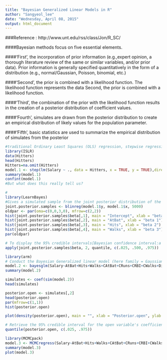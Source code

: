 ```yaml
---
title: "Bayesian Generalized Linear Models in R"
author: "Sangyeol_lee"
date: "Wednesday, April 08, 2015"
output: html_document
---
```

###Reference : http://www.unt.edu/rss/class/Jon/R_SC/

####Bayesian methods focus on five essential elements.

####'First', the incorporation of prior information (e.g.,expert opinion, a thorough literature review of the same or similar variables, and/or prior data). Prior information is generally specified quantitatively in the form of a distribution (e.g., normal/Gaussian, Poisson, binomial, etc.) 

####'Second', the prior is combined with a likelihood function. The likelihood function represents the data Second, the prior is combined with a likelihood function. 

####'Third', the combination of the prior with the likelihood function results in the creation of a posterior distribution of coefficient values.

####'Fourth', simulates are drawn from the posterior distribution to create an empirical distribution of likely values for the population parameter.

####'Fifth', basic statistics are used to summarize the empirical distribution of simulates from the posterior


```r
#traditional Ordinary Least Squares (OLS) regression, stepwise regression
library(ISLR)
data(Hitters)
head(Hitters)
Hitters=na.omit(Hitters)
model.1 <- step(lm(Salary ~ ., data = Hitters, x = TRUE, y = TRUE),direction="backward")
summary(model.1)
confint(model.1)
#But what does this really tell us?
```

```r
#
library(LearnBayes)
#Gives a simulated sample from the joint posterior distribution of the regression vector and the error standard deviation for a linear regression model with a noninformative
joint.posterior.samples <- blinreg(model.1$y, model.1$x, 5000)
oldpar <- par(oma=c(0,0,3,0), mfrow=c(2,2))
hist(joint.posterior.samples$beta[,1], main = "Intercept", xlab = "beta 0")
hist(joint.posterior.samples$beta[,2], main = "AtBat", xlab = "beta 1")
hist(joint.posterior.samples$beta[,3], main = "Hits", xlab = "beta 2")
hist(joint.posterior.samples$beta[,4], main = "Walks", xlab = "beta 3")
par(oldpar)
```

```r
# To display the 95% credible intervals[Bayesian confidence interval:a posterior probability distribution used for interval estimation] (and medians) from the distributions, use an 'apply' function. 
apply(joint.posterior.samples$beta, 2, quantile, c(.025, .500, .975))
```

```r
library(arm)
# Conduct the Bayesian Generalized linear model (here family = Gaussian, as is default).
model.2 <- bayesglm(Salary~AtBat+Hits+Walks+CAtBat+CRuns+CRBI+CWalks+Division+PutOuts+Assists, family = "gaussian", data = Hitters, prior.scale=Inf, prior.df=Inf)
summary(model.2)
```

```r
simulates <- coef(sim(model.2))
head(simulates)

posterior.open <- simulates[,2]
head(posterior.open)
par(mfrow=c(1,1))
hist(posterior.open)

plot(density(posterior.open), main = "", xlab = "Posterior.open", ylab = "Density")

# Retrieve the 95% credible interval for the open variable's coefficient.
quantile(posterior.open, c(.025, .975))
```

```r
library(MCMCpack)
model.3 <- MCMCregress(Salary~AtBat+Hits+Walks+CAtBat+CRuns+CRBI+CWalks+Division+PutOuts+Assists, data = Hitters, burnin = 3000, mcmc = 10000, verbose = 1000, seed = NA, beta.start = NA)
summary(model.3)
plot(model.3)
```
